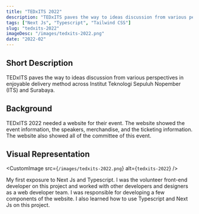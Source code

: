 ```yaml
---
title: "TEDxITS 2022"
description: "TEDxITS paves the way to ideas discussion from various perspectives in enjoyable delivery method across Institut Teknologi Sepuluh Nopember (ITS) and Surabaya."
tags: ["Next Js", "Typescript", "Tailwind CSS"]
slug: "tedxits-2022"
imageDesc: "/images/tedxits-2022.png"
date: "2022-02"
---
```


## Short Description

TEDxITS paves the way to ideas discussion from various perspectives in enjoyable delivery method across Institut Teknologi Sepuluh Nopember (ITS) and Surabaya.

## Background

TEDxITS 2022 needed a website for their event. The website showed the event information, the speakers, merchandise, and the ticketing information. The website also showed all of the committee of this event.

## Visual Representation

<CustomImage src={`/images/tedxits-2022.png`} alt={`tedxits-2022`} />

My first exposure to Next Js and Typescript. I was the volunteer front-end developer on this project and worked with other developers and designers as a web developer team. I was responsible for developing a few components of the website. I also learned how to use Typescript and Next Js on this project.
